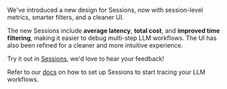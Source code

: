 We've introduced a new design for Sessions, now with session-level metrics, smarter filters, and a cleaner UI.

The new Sessions include **average latency**, **total cost**, and **improved time filtering**, making it easier to debug multi-step LLM workflows. The UI has also been refined for a cleaner and more intuitive experience.

Try it out in <a href="https://us.helicone.ai/sessions" target="_blank" rel="noopener">Sessions</a>, we'd love to hear your feedback!

Refer to our <a href="https://docs.helicone.ai/docs/sessions" target="_blank" rel="noopener">docs</a> on how to set up Sessions to start tracing your LLM workflows.